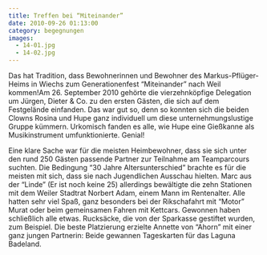```yaml
---
title: Treffen bei “Miteinander”
date: 2010-09-26 01:13:00
category: begegnungen
images:
  - 14-01.jpg
  - 14-02.jpg
---
```


Das hat Tradition, dass Bewohnerinnen und Bewohner des Markus-Pflüger-Heims in Wiechs zum Generationenfest “Miteinander” nach Weil kommen!Am 26. September 2010 gehörte die vierzehnköpfige Delegation um Jürgen, Dieter & Co. zu den ersten Gästen, die sich auf dem Festgelände einfanden. Das war gut so, denn so konnten sich die beiden Clowns Rosina und Hupe ganz individuell um diese unternehmungslustige Gruppe kümmern. Urkomisch fanden es alle, wie Hupe eine Gießkanne als Musikinstrument umfunktionierte. Genial!

Eine klare Sache war für die meisten Heimbewohner, dass sie sich unter den rund 250 Gästen passende Partner zur Teilnahme am Teamparcours suchten. Die Bedingung “30 Jahre Altersunterschied” brachte es für die meisten mit sich, dass sie nach Jugendlichen Ausschau hielten. Marc aus der “Linde” (Er ist noch keine 25) allerdings bewältigte die zehn Stationen mit dem Weiler Stadtrat Norbert Adam, einem Mann im Rentenalter. Alle hatten sehr viel Spaß, ganz besonders bei der Rikschafahrt mit “Motor” Murat oder beim gemeinsamen Fahren mit Kettcars. Gewonnen haben schließlich alle etwas. Rucksäcke, die von der Sparkasse gestiftet wurden, zum Beispiel. Die beste Platzierung erzielte Annette von “Ahorn” mit einer ganz jungen Partnerin: Beide gewannen Tageskarten für das Laguna Badeland.
